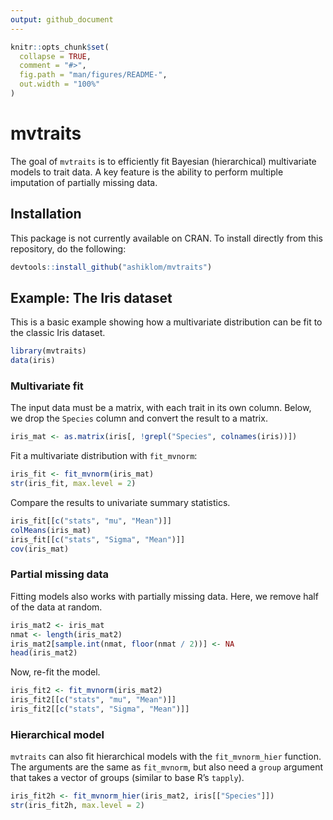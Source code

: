 ```yaml
---
output: github_document
---
```


<!-- README.md is generated from README.Rmd. Please edit that file -->

```r
knitr::opts_chunk$set(
  collapse = TRUE,
  comment = "#>",
  fig.path = "man/figures/README-",
  out.width = "100%"
)
```
# mvtraits

The goal of `mvtraits` is to efficiently fit Bayesian (hierarchical) multivariate models to trait data.
A key feature is the ability to perform multiple imputation of partially missing data.

## Installation

This package is not currently available on CRAN.
To install directly from this repository, do the following:

```r
devtools::install_github("ashiklom/mvtraits")
```

## Example: The Iris dataset

This is a basic example showing how a multivariate distribution can be fit to the classic Iris dataset.

```r
library(mvtraits)
data(iris)
```

### Multivariate fit

The input data must be a matrix, with each trait in its own column.
Below, we drop the `Species` column and convert the result to a matrix.

```r
iris_mat <- as.matrix(iris[, !grepl("Species", colnames(iris))])
```


Fit a multivariate distribution with `fit_mvnorm`:

```r
iris_fit <- fit_mvnorm(iris_mat)
str(iris_fit, max.level = 2)
```

Compare the results to univariate summary statistics.

```r
iris_fit[[c("stats", "mu", "Mean")]]
colMeans(iris_mat)
iris_fit[[c("stats", "Sigma", "Mean")]]
cov(iris_mat)
```

### Partial missing data

Fitting models also works with partially missing data.
Here, we remove half of the data at random.

```r
iris_mat2 <- iris_mat
nmat <- length(iris_mat2)
iris_mat2[sample.int(nmat, floor(nmat / 2))] <- NA
head(iris_mat2)
```

Now, re-fit the model.

```r
iris_fit2 <- fit_mvnorm(iris_mat2)
iris_fit2[[c("stats", "mu", "Mean")]]
iris_fit2[[c("stats", "Sigma", "Mean")]]
```

### Hierarchical model

`mvtraits` can also fit hierarchical models with the `fit_mvnorm_hier` function.
The arguments are the same as `fit_mvnorm`, but also need a `group` argument that takes a vector of groups (similar to base R's `tapply`).

```r
iris_fit2h <- fit_mvnorm_hier(iris_mat2, iris[["Species"]])
str(iris_fit2h, max.level = 2)
```
